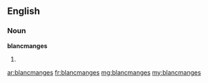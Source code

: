 ==English==

===Noun===
'''blancmanges'''

# {{plural of|blancmange}}

[[ar:blancmanges]]
[[fr:blancmanges]]
[[mg:blancmanges]]
[[my:blancmanges]]